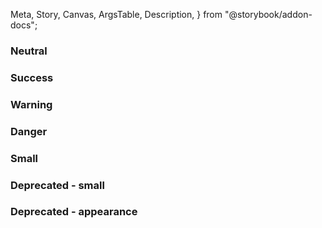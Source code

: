   Meta,
  Story,
  Canvas,
  ArgsTable,
  Description,
} from "@storybook/addon-docs";


<Meta title="Status tag" component={IcStatusTag} />

<Description markdown={readme} />

### Neutral

<Canvas>
  <Story name="Neutral">
    <IcStatusTag label="Neutral" />
    <IcStatusTag label="Neutral" variant="outlined" />
  </Story>
</Canvas>

### Success

<Canvas>
  <Story name="Success">
    <IcStatusTag label="Success" status="success" />
    <IcStatusTag label="Success" status="success" variant="outlined" />
  </Story>
</Canvas>

### Warning

<Canvas>
  <Story name="Warning">
    <IcStatusTag label="Warning" status="warning" />
    <IcStatusTag label="Warning" status="warning" variant="outlined" />
  </Story>
</Canvas>

### Danger

<Canvas>
  <Story name="Danger">
    <IcStatusTag label="Danger" status="danger" />
    <IcStatusTag label="Danger" status="danger" variant="outlined" />
  </Story>
</Canvas>

### Small

<Canvas>
  <Story name="Small">
    <IcStatusTag label="Small" size="small" />
    <IcStatusTag label="Small" variant="outlined" size="small" />
  </Story>
</Canvas>

### Deprecated - small

<Canvas>
  <Story name="Deprecated - small">
    <IcStatusTag label="Small" small />
    <IcStatusTag label="Small" variant="outlined" small />
  </Story>
</Canvas>

### Deprecated - appearance

<Canvas>
  <Story name="Deprecated - appearance">
    <IcStatusTag label="Neutral" />
    <IcStatusTag label="Neutral" appearance="outlined" />
  </Story>
</Canvas>
